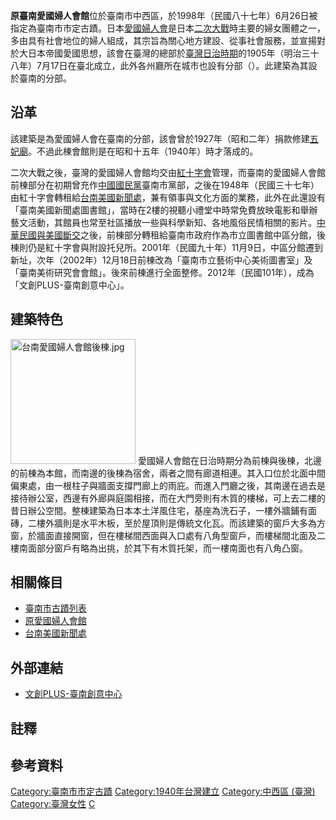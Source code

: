 {{tw monument
|name=原臺南愛國婦人會館
|formername={{lang|ja|愛国婦人会台南支部}}
|image=原台南愛國婦人會館.JPG
|imagename=前棟外觀
|othername=文創 PLUS—臺南創意中心
|formalname=
|level=直轄市定古蹟
|class=日治建築
|time=1940年（昭和十五年）{{r|傅}}
|location={{TWN}}臺南市中西區府前路一段195號
|open=每日9:00-17:00
|cost=
|website=[http://creativetainan.culture.tainan.gov.tw/ creativetainan.culture.tainan.gov.tw]
}}
'''原臺南愛國婦人會館'''位於臺南市中西區，於1998年（民國八十七年）6月26日被指定為臺南市市定古蹟{{r|文}}。日本[[愛國婦人會|愛國婦人會]]是日本[[二次大戰|二次大戰]]時主要的婦女團體之一{{r|傅}}，多由具有社會地位的婦人組成，其宗旨為關心地方建設、從事社會服務，並宣揚對於大日本帝國愛國思想，該會在臺灣的總部於[[臺灣日治時期|臺灣日治時期]]的1905年（明治三十八年）7月17日在臺北成立{{r|范}}，此外各州廳所在城市也設有分部（{{lang-ja|支部，しぶ}}）{{r|遠}}。此建築為其設於臺南的分部{{r|王}}。

== 沿革 ==
該建築是為愛國婦人會在臺南的分部，該會曾於1927年（昭和二年）捐款修建[[五妃廟|五妃廟]]{{r|范}}。不過此棟會館則是在昭和十五年（1940年）時才落成的{{r|傅}}。

二次大戰之後，臺灣的愛國婦人會館均交由[[紅十字會|紅十字會]]管理，而臺南的愛國婦人會館前棟部分在初期曾充作[[中國國民黨|中國國民黨]]臺南市黨部，之後在1948年（民國三十七年）由紅十字會轉租給[[台南美國新聞處|台南美國新聞處]]，兼有領事與文化方面的業務，此外在此還設有「臺南美國新聞處圖書館」{{r|范}}{{r|傅}}{{r|書|page=111、112}}，當時在2樓的視聽小禮堂中時常免費放映電影和舉辦藝文活動，其館員也常至社區播放一些與科學新知、各地風俗民情相關的影片{{r|遠}}。[[中美斷交|中華民國與美國斷交]]之後{{NoteTag|美國新聞處圖書館的書，後來捐贈給臺南市政府{{r|書|page=112}}。}}，前棟部分轉租給臺南市政府作為市立圖書館中區分館，後棟則仍是紅十字會與附設托兒所{{r|傅}}。2001年（民國九十年）11月9日，中區分館遷到新址{{r|書|page=138}}，次年（2002年）12月18日前棟改為「臺南市立藝術中心美術圖書室」及「臺南美術研究會會館」{{r|書|page=112}}。後來前棟進行全面整修。2012年（民國101年），成為「文創PLUS-臺南創意中心」。

== 建築特色 ==
[[File:台南愛國婦人會館後棟.jpg|200px]]
愛國婦人會館在日治時期分為前棟與後棟，北邊的前棟為本館，而南邊的後棟為宿舍，兩者之間有廊道相連{{r|傅}}。其入口位於北面中間偏東處，由一根柱子與牆面支撐門廊上的雨庇{{r|傅}}。而進入門廳之後，其南邊在過去是接待辦公室，西邊有外廊與庭園相接，而在大門旁則有木質的樓梯，可上去二樓的昔日辦公空間{{r|傅}}。整棟建築為日本本土洋風住宅，基座為洗石子，一樓外牆鋪有面磚，二樓外牆則是水平木板，至於屋頂則是傳統文化瓦{{r|傅}}。而該建築的窗戶大多為方窗，於牆面直接開窗，但在樓梯間西面與入口處有八角型窗戶，而樓梯間北面及二樓南面部分窗戶有略為出挑，於其下有木質托架，而一樓南面也有八角凸窗{{r|傅}}。

== 相關條目 ==
*[[臺南市古蹟列表|臺南市古蹟列表]]
*[[原愛國婦人會館|原愛國婦人會館]]
*[[台南美國新聞處|台南美國新聞處]]

== 外部連結 ==
*[http://creativetainan.culture.tainan.gov.tw/ 文創PLUS-臺南創意中心]{{Wayback|url=http://creativetainan.culture.tainan.gov.tw/ |date=20140622151457 }}

== 註釋 ==
{{NoteFoot}}

== 參考資料 ==
{{reflist|refs=
<ref name="王">{{cite book|author=王浩一 |title=黑瓦與老樹 |publisher=心靈工坊文化 |location=台北市 |isbn=978-986-80248-3-0 |pages=86、87頁|date=2010年8月}}</ref>
<ref name="傅">{{cite book|author=傅朝卿 |title=台南市古蹟與歷史建築總覽 |publisher=台灣建築與文化資產出版社 |location=台南市 |isbn=957-30880-4-5  |pages=234頁|date=2001年11月}}</ref>
<ref name="遠">{{cite book|author=遠流台灣館 |title=台南歷史深度旅遊 |date=2003-02-01 |publisher=遠流出版社 |location=台北市 |isbn=957-30880-4-5 |pages=171頁}}</ref>
<ref name="范">{{cite book|author=范勝雄 |title=府城叢談 (4) |date=1988-07-01 |publisher=臺南市政府 |isbn=957-02-2143-7 |pages=頁}}</ref>
<ref name="文">[https://nchdb.boch.gov.tw/assets/advanceSearch/monument/19980626000008 原台南愛國婦人會館] {{Wayback|url=https://nchdb.boch.gov.tw/assets/advanceSearch/monument/19980626000008 |date=20190502093337 }}.文化部文化資產局</ref>
<ref name="書">{{cite book|author= |title=《台南市立圖書館九十週年紀念集》 |publisher=臺南市立圖書館 |isbn=978-986-03-9418-4 |date=2009-12}}</ref>
}}

{{commons category|Former Tainan Patriotic Woman Hall}}

{{臺南市古蹟}}
{{台灣直轄市定古蹟}}
{{一卡通}}
[[Category:臺南市市定古蹟|Category:臺南市市定古蹟]]
[[Category:1940年台灣建立|Category:1940年台灣建立]]
[[Category:中西區_(臺灣)|Category:中西區 (臺灣)]]
[[Category:臺灣女性|Category:臺灣女性]]
[[Category:臺南市文化局|C]]